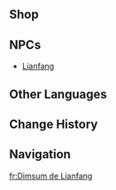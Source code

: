 {{Location Infobox
|image        = <gallery>
Lianfang Dim Sum.png|In-game
NPC Location Lianfang.png|Map
</gallery>
|type         = Point of Interest
|type2        = Restaurant
|subarea      = Yilong Wharf
|area         = Chenyu Vale: Upper Vale
|subregion    = Chenyu Vale
|region       = Liyue
}}
{{Location Intro|description=<p>{{If Self|
Lianfang Dim Sum|It|
Lianfang Dim Sum}} is a shop run by [[Lianfang]]. They sell local [[Food]], [[Cooking Ingredients]], and [[Cooking]] recipes.</p><!--

--><p>The Food stocks refresh on [[World Reset Timers|daily reset]] while the Cooking Ingredient refresh every 3 days. Recipes do not restock.<!--

--><p>The shop lacks the map marker normally present on the other two General Goods shops in Mondstadt and Liyue.</p>}}

==Shop==
{{Vendor|Lianfang}}

==NPCs==
* [[Lianfang]]

==Other Languages==
{{Other Languages|default_hidden=1
|en      = Lianfang Dim Sum
|zhs     = 连芳茶点
|zhs_rm  = Liánfāng Chádiǎn
|zht     = 連芳茶點
|zht_rm  = Liánfāng Chádiǎn
|ja      = 連芳茶菓子
|ja_rm   = Renhou Chagashi{{Assumed}}
|ko      = 연방 다과점
|es      = Restaurante de Dim Sum Lianfang
|fr      = Dimsum de Lianfang
|ru      = Димсамы Лянь Фан
|th      = ร้านติ่มซำ Lianfang
|vi      = Điểm Tâm Lianfang
|de      = Lianfangs Dim-Sum
|id      = Lianfang Dim Sum
|pt      = Lianfang Dim Sum
|tr      = Lianfang Dim Sum
|it      = Dim Sum Lianfang
}}

==Change History==
{{Change History|4.4}}

==Navigation==
{{PoI Navbox|Liyue}}

[[fr:Dimsum de Lianfang]]